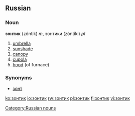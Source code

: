 ==Russian==
===Noun===
'''зонтик''' (zóntik) ''m'', зонтики (zóntiki) ''pl''

#[[umbrella]]
#[[sunshade]]
#[[canopy]]
#[[cupola]]
#[[hood]] (of furnace)

===Synonyms===
*[[зонт]]

[[Category:Russian nouns]]

[[ko:зонтик]]
[[io:зонтик]]
[[rw:зонтик]]
[[pl:зонтик]]
[[fi:зонтик]]
[[vi:зонтик]]